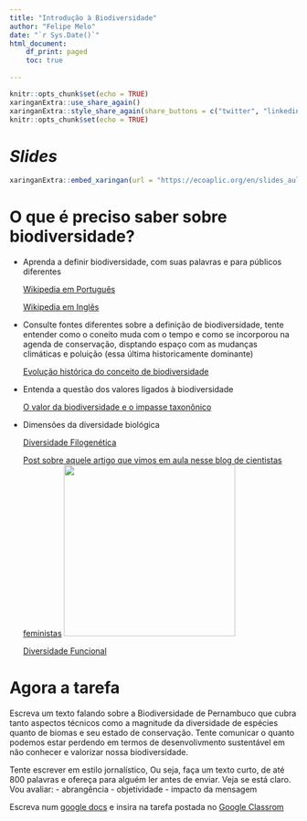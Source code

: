 ```yaml
---
title: "Introdução à Biodiversidade"
author: "Felipe Melo"
date: "`r Sys.Date()`"
html_document:
    df_print: paged
    toc: true
    
---
```


```r
knitr::opts_chunk$set(echo = TRUE)
xaringanExtra::use_share_again()
xaringanExtra::style_share_again(share_buttons = c("twitter", "linkedin", "pocket"))
knitr::opts_chunk$set(echo = TRUE)
```

# *Slides* 

```r
xaringanExtra::embed_xaringan(url = "https://ecoaplic.org/en/slides_aulas/eco_gera2/Intro_biodiversidade.html#1", ratio = "16:9")

```

# O que é preciso saber sobre biodiversidade?

- Aprenda a definir biodiversidade, com suas palavras e para públicos diferentes
 
  [Wikipedia em Português](https://pt.wikipedia.org/wiki/Biodiversidade)
  
  [Wikipedia em Inglês](https://en.wikipedia.org/wiki/Biodiversity)

- Consulte fontes diferentes sobre a definição de biodiversidade, tente entender como o coneito muda com o tempo e como se incorporou na agenda de conservação, disptando espaço com as mudanças climáticas e poluição (essa última historicamente dominante)

  [Evolução histórica do conceito de biodiversidade](https://repositorio.unb.br/bitstream/10482/28748/1/ARTIGO_ConceitoBiodiversidadeHistoria.pdf)
  
- Entenda a questão dos valores ligados à biodiversidade

  [O valor da biodiversidade e o impasse taxonônico](http://dx.doi.org/10.5380/dma.v8i0.22058)

- Dimensões da diversidade biológica

  [Diversidade Filogenética](https://www.scielo.br/scielo.php?script=sci_arttext&pid=S1676-06032009000300008&lng=en&nrm=iso&tlng=pt)

  [Post sobre aquele artigo que vimos em aula nesse blog de cientistas feministas ](https://cientistasfeministas.wordpress.com/tag/diversidade-filogenetica/)
<img src="https://cientistasfeministas.files.wordpress.com/2015/06/11348033_1127985990561521_2138220336_o1.jpg" height=300/>

  
  [Diversidade Funcional](https://www.scielo.br/scielo.php?script=sci_arttext&pid=S1676-06032009000300008&lng=en&nrm=iso&tlng=pt)


# Agora a tarefa

Escreva um texto falando sobre a Biodiversidade de Pernambuco que cubra tanto aspectos técnicos como a magnitude da diversidade de espécies quanto de biomas e seu estado de conservação. Tente comunicar o quanto podemos estar perdendo em termos de desenvolivmento sustentável em não conhecer e valorizar nossa biodiversidade. 

Tente escrever em estilo jornalístico, Ou seja, faça um texto curto, de até 800 palavras e ofereça para alguém ler antes de enviar. Veja se está claro. Vou avaliar:
- abrangência
- objetividade
- impacto da mensagem

Escreva num [google docs](https://www.google.com/docs/about/) e insira na tarefa postada no [Google Classrom](https://classroom.google.com/c/NDU4NDUxODUzNDQ4?cjc=7uz2x5x)

